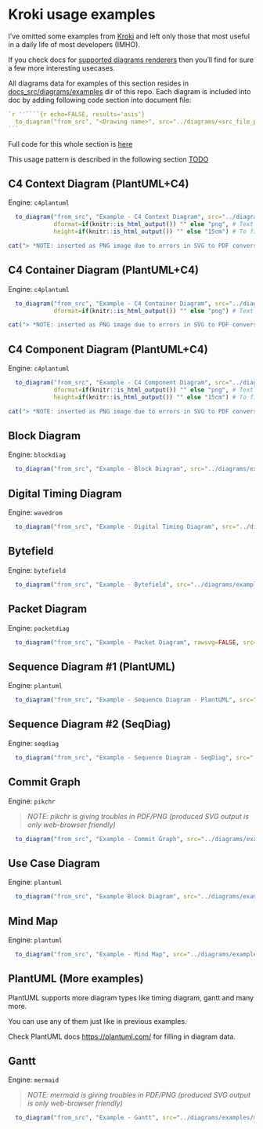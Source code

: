 # Kroki usage examples {#examplesKroki}

I've omitted some examples from [Kroki](https://kroki.io/examples.html) and left only those
that most useful in a daily life of most developers (IMHO).

If you check docs for [supported diagrams renderers](https://kroki.io/#support) then you'll find for sure
a few more interesting usecases.

All diagrams data for examples of this section resides in [docs_src/diagrams/examples](https://github.com/Godhart/devdoc-swissknife/tree/main/docs_src/diagrams/examples) dir of this repo.
Each diagram is included into doc by adding following code section into document file:

````R
`r ''````{r echo=FALSE, results='asis'}
  to_diagram("from_src", "<Drawing name>", src="../diagrams/<src_file_path_within_diagrams_dir>")
```
````

Full code for this whole section is [here](https://github.com/Godhart/devdoc-swissknife/blob/main/docs_src/devdoc-swissknife-en/03-KrokiExamples.Rmd)

This usage pattern is described in the following section [TODO](#TODO)

\newpage

## C4 Context Diagram (PlantUML+C4)

Engine: `c4plantuml`

```r
  to_diagram("from_src", "Example - C4 Context Diagram", src="../diagrams/examples/c4plantuml-context.Rmd",
             dformat=if(knitr::is_html_output()) "" else "png", # Text is not scaled as intended when converted to PDF so use PNG
             height=if(knitr::is_html_output()) "" else "15cm") # To fit example into single PDF page - limit height
```

```r
cat("> *NOTE: inserted as PNG image due to errors in SVG to PDF conversion")
```

\newpage

## C4 Container Diagram (PlantUML+C4)

Engine: `c4plantuml`

```r
  to_diagram("from_src", "Example - C4 Container Diagram", src="../diagrams/examples/c4plantuml-container.Rmd", width="100%",
             dformat=if(knitr::is_html_output()) "" else "png") # Text is not scaled as intended when converted to PDF so use PNG
```

```r
cat("> *NOTE: inserted as PNG image due to errors in SVG to PDF conversion")
```

\newpage

## C4 Component Diagram (PlantUML+C4)

Engine: `c4plantuml`

```r
  to_diagram("from_src", "Example - C4 Component Diagram", src="../diagrams/examples/c4plantuml-component.Rmd",
             dformat=if(knitr::is_html_output()) "" else "png", # Text is not scaled as intended when converted to PDF so use PNG
             height=if(knitr::is_html_output()) "" else "15cm") # To fit example into single PDF page - limit height
```

```r
cat("> *NOTE: inserted as PNG image due to errors in SVG to PDF conversion")
```

\newpage

## Block Diagram

Engine: `blockdiag`

```r
  to_diagram("from_src", "Example - Block Diagram", src="../diagrams/examples/blockdiag.Rmd")
```

\newpage

## Digital Timing Diagram

Engine: `wavedrom`

```r
  to_diagram("from_src", "Example - Digital Timing Diagram", src="../diagrams/examples/wavedrom.Rmd")
```

\newpage

## Bytefield

Engine: `bytefield`

```r
  to_diagram("from_src", "Example - Bytefield", src="../diagrams/examples/bytefield.Rmd")
```

\newpage

## Packet Diagram

Engine: `packetdiag`

```r
  to_diagram("from_src", "Example - Packet Diagram", rawsvg=FALSE, src="../diagrams/examples/packetdiag.Rmd", width="100%")
```

\newpage

## Sequence Diagram #1 (PlantUML)

Engine: `plantuml`

```r
  to_diagram("from_src", "Example - Sequence Diagram - PlantUML", src="../diagrams/examples/plantuml-seqdiag.Rmd")
```

\newpage

## Sequence Diagram #2 (SeqDiag)

Engine: `seqdiag`

```r
  to_diagram("from_src", "Example - Sequence Diagram - SeqDiag", src="../diagrams/examples/seqdiag.Rmd")
```

\newpage

## Commit Graph

Engine: `pikchr`

> *NOTE: pikchr is giving troubles in PDF/PNG (produced SVG output is only web-browser friendly)*

```r
  to_diagram("from_src", "Example - Commit Graph", src="../diagrams/examples/pikchr-commit-graph.Rmd")
```

\newpage

## Use Case Diagram

Engine: `plantuml`

```r
  to_diagram("from_src", "Example Block Diagram", src="../diagrams/examples/plantuml-usecase.Rmd")
```

\newpage

## Mind Map

Engine: `plantuml`

```r
  to_diagram("from_src", "Example - Mind Map", src="../diagrams/examples/plantuml-mindmap.Rmd")
```

\newpage

## PlantUML (More examples)

PlantUML supports more diagram types like timing diagram, gantt and many more.

You can use any of them just like in previous examples.

Check PlantUML docs [https://plantuml.com/](https://plantuml.com/) for filling in diagram data.

\newpage

## Gantt

Engine: `mermaid`

> *NOTE: mermaid is giving troubles in PDF/PNG (produced SVG output is only web-browser friendly)*

```r
  to_diagram("from_src", "Example - Gantt", src="../diagrams/examples/mermaid-gantt.Rmd")
```
